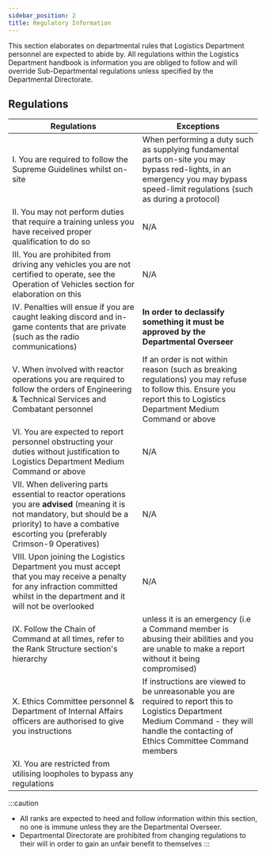 ```yaml
---
sidebar_position: 2
title: Regulatory Information
---
```


This section elaborates on departmental rules that Logistics Department personnel are expected to abide by. All regulations within the Logistics Department handbook is information you are obliged to follow and will override Sub-Departmental regulations unless specified by the Departmental Directorate. 


## Regulations
| Regulations | Exceptions |
| ----------- | ---------- |
| I. You are required to follow the Supreme Guidelines whilst on-site | When performing a duty such as supplying fundamental parts on-site you may bypass red-lights, in an emergency you may bypass speed-limit regulations (such as during a protocol) |
| II. You may not perform duties that require a training unless you have received proper qualification to do so| N/A |
| III. You are prohibited from driving any vehicles you are not certified to operate, see the Operation of Vehicles section for elaboration on this | N/A |
| IV. Penalties will ensue if you are caught leaking discord and in-game contents that are private (such as the radio communications) | **In order to declassify something it must be approved by the Departmental Overseer** |
| V. When involved with reactor operations you are required to follow the orders of Engineering & Technical Services and Combatant personnel | If an order is not within reason (such as breaking regulations) you may refuse to follow this. Ensure you report this to Logistics Department Medium Command or above |
| VI. You are expected to report personnel obstructing your duties without justification to Logistics Department Medium Command or above | N/A |
| VII. When delivering parts essential to reactor operations you are **advised** (meaning it is not mandatory, but should be a priority) to have a combative escorting you (preferably Crimson-9 Operatives) | N/A |
| VIII. Upon joining the Logistics Department you must accept that you may receive a penalty for any infraction committed whilst in the department and it will not be overlooked | N/A |
| IX. Follow the Chain of Command at all times, refer to the Rank Structure section's hierarchy | unless it is an emergency (i.e a Command member is abusing their abilities and you are unable to make a report without it being compromised) |
| X. Ethics Committee personnel & Department of Internal Affairs officers are authorised to give you instructions | If instructions are viewed to be unreasonable you are required to report this to Logistics Department Medium Command - they will handle the contacting of Ethics Committee Command members |
| XI. You are restricted from utilising loopholes to bypass any regulations |


:::caution
- All ranks are expected to heed and follow information within this section, no one is immune unless they are the Departmental Overseer.
- Departmental Directorate are prohibited from changing regulations to their will in order to gain an unfair benefit to themselves
:::